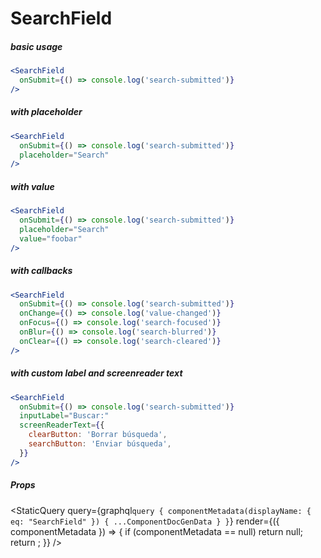 
# SearchField


##### basic usage

```jsx live=true
<SearchField
  onSubmit={() => console.log('search-submitted')}
/>
```


##### with placeholder

```jsx live=true
<SearchField
  onSubmit={() => console.log('search-submitted')}
  placeholder="Search"
/>
```


##### with value

```jsx live=true
<SearchField
  onSubmit={() => console.log('search-submitted')}
  placeholder="Search"
  value="foobar"
/>
```


##### with callbacks

```jsx live=true
<SearchField
  onSubmit={() => console.log('search-submitted')}
  onChange={() => console.log('value-changed')}
  onFocus={() => console.log('search-focused')}
  onBlur={() => console.log('search-blurred')}
  onClear={() => console.log('search-cleared')}
/>
```


##### with custom label and screenreader text

```jsx live=true
<SearchField
  onSubmit={() => console.log('search-submitted')}
  inputLabel="Buscar:"
  screenReaderText={{
    clearButton: 'Borrar búsqueda',
    searchButton: 'Enviar búsqueda',
  }}
/>
```


##### Props

<StaticQuery
  query={graphql`query {
    componentMetadata(displayName: { eq: "SearchField" }) { ...ComponentDocGenData }
  }`}
  render={({ componentMetadata }) => {
    if (componentMetadata == null) return null;
    return <PropsTable propMetaData={componentMetadata.props} />;
  }}
/>
